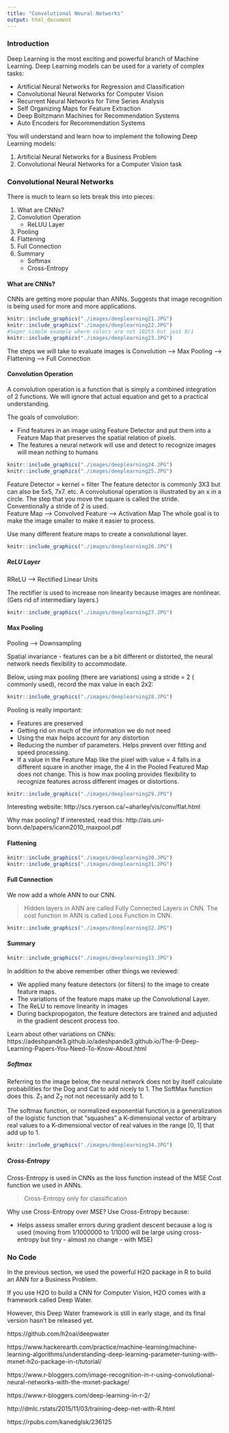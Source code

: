 ---
title: "Convolutional Neural Networks"
output: html_document
---

### Introduction

Deep Learning is the most exciting and powerful branch of Machine Learning. Deep Learning models can be used for a variety of complex tasks:

- Artificial Neural Networks for Regression and Classification
- Convolutional Neural Networks for Computer Vision
- Recurrent Neural Networks for Time Series Analysis
- Self Organizing Maps for Feature Extraction
- Deep Boltzmann Machines for Recommendation Systems
- Auto Encoders for Recommendation Systems

You will understand and learn how to implement the following Deep Learning models:

1. Artificial Neural Networks for a Business Problem
2. Convolutional Neural Networks for a Computer Vision task 

### Convolutional Neural Networks

There is much to learn so lets break this into pieces:

1. What are CNNs?
2. Convolution Operation
     - ReLUU Layer
3. Pooling
4. Flattening
5. Full Connection
6. Summary
     - Softmax
     - Cross-Entropy

#### What are CNNs?

CNNs are getting more popular than ANNs.  Suggests that image recognition is being used for more and more applications.

```{r out.width = "500px", echo=FALSE}
knitr::include_graphics("./images/deeplearning21.JPG")
knitr::include_graphics("./images/deeplearning22.JPG")
#Super simple example where colors are not 10255 but just 0/1
knitr::include_graphics("./images/deeplearning23.JPG")
```

The steps we will take to evaluate images is Convolution --> Max Pooling --> Flattening --> Full Connection

#### Convolution Operation

A convolution operation is a function that is simply a combined integration of 2 functions. We will ignore that actual equation and get to a practical understanding.

The goals of convolution:

- Find features in an image using Feature Detector and put them into a Feature Map that preserves the spatial relation of pixels.
- The features a neural network will use and detect to recognize images will mean nothing to humans

```{r out.width = "500px", echo=FALSE}
knitr::include_graphics("./images/deeplearning24.JPG")
knitr::include_graphics("./images/deeplearning25.JPG")
```

Feature Detector = kernel = filter
The feature detector is commonly 3X3 but can also be 5x5, 7x7. etc.
A convolutional operation is illustrated by an x in a circle.
The step that you move the square is called the stride.  Conventionally a stride of 2 is used.  
Feature Map --> Convolved Feature --> Activation Map
The whole goal is to make the image smaller to make it easier to process.  

Use many different feature maps to create a convolutional layer.

```{r out.width = "500px", echo=FALSE}
knitr::include_graphics("./images/deeplearning26.JPG")
```

##### ReLU Layer

RReLU --> Rectified Linear Units

The rectifier is used to increase non linearity because images are nonlinear.  (Gets rid of intermediary layers.)

```{r out.width = "500px", echo=FALSE}
knitr::include_graphics("./images/deeplearning27.JPG")
```

#### Max Pooling

Pooling --> Downsampling

Spatial invariance - features can be a bit different or distorted, the neural network needs flexibility to accommodate.

Below, using max pooling (there are variations) using a stride = 2 ( commonly used), record the max value in each 2x2:

```{r out.width = "500px", echo=FALSE}
knitr::include_graphics("./images/deeplearning28.JPG")
```

Pooling is really important:

- Features are preserved
- Getting rid on much of the information we do not need
- Using the max helps account for any distortion
- Reducing the number of parameters.  Helps prevent over fitting and speed processing.
- If a value in the Feature Map like the pixel with value = 4 falls in a different square in another image, the 4 in the Pooled Featured Map does not change. This is how max pooling provides flexibility to recognize features across different images or distortions.

```{r out.width = "500px", echo=FALSE}
knitr::include_graphics("./images/deeplearning29.JPG")
```

Interesting website:  http://scs.ryerson.ca/~aharley/vis/conv/flat.html

Why max pooling?  If interested, read this:  http://ais.uni-bonn.de/papers/icann2010_maxpool.pdf

#### Flattening

```{r out.width = "500px", echo=FALSE}
knitr::include_graphics("./images/deeplearning30.JPG")
knitr::include_graphics("./images/deeplearning31.JPG")
```

#### Full Connection

We now add a whole ANN to our CNN.  

> Hidden layers in ANN are called Fully Connected Layers in CNN.  The cost function in ANN is called Loss Function in CNN.

```{r out.width = "500px", echo=FALSE}
knitr::include_graphics("./images/deeplearning32.JPG")
```

#### Summary

```{r out.width = "500px", echo=FALSE}
knitr::include_graphics("./images/deeplearning33.JPG")
```

In addition to the above remember other things we reviewed: 

- We applied many feature detectors (or filters) to the image to create feature maps.
- The variations of the feature maps make up the Convolutional Layer.
- The  ReLU to remove linearity in images
- During backpropogaton, the feature detectors are trained and adjusted in the gradient descent process too.

Learn about other variations on CNNs:  https://adeshpande3.github.io/adeshpande3.github.io/The-9-Deep-Learning-Papers-You-Need-To-Know-About.html

##### Softmax

Referring to the image below, the neural network does not by itself calculate probabilities for the Dog and Cat to add nicely to 1.  The SoftMax function does this.  Z~1~ and Z~2~ not not necessarily add to 1.  

The softmax function, or normalized exponential function,is a generalization of the logistic function that "squashes" a K-dimensional vector of arbitrary real values to a K-dimensional vector of real values in the range [0, 1] that add up to 1. 

```{r out.width = "500px", echo=FALSE}
knitr::include_graphics("./images/deeplearning34.JPG")
```

##### Cross-Entropy

Cross-Entropy is used in CNNs as the loss function instead of the MSE Cost function we used in ANNs.

> Cross-Entropy only for classification

Why use Cross-Entropy over MSE?  Use Cross-Entropy because:

- Helps assess smaller errors during gradient descent because a log is used (moving from 1/1000000 to 1/1000 will be large using cross-entropy but tiny - almost no change - with MSE)

### No Code

In the previous section, we used the powerful H2O package in R to build an ANN for a Business Problem.

If you use H2O to build a CNN for Computer Vision, H2O comes with a framework called Deep Water.

However, this Deep Water framework is still in early stage, and its final version hasn't be released yet. 

https://github.com/h2oai/deepwater

https://www.hackerearth.com/practice/machine-learning/machine-learning-algorithms/understanding-deep-learning-parameter-tuning-with-mxnet-h2o-package-in-r/tutorial/

https://www.r-bloggers.com/image-recognition-in-r-using-convolutional-neural-networks-with-the-mxnet-package/

https://www.r-bloggers.com/deep-learning-in-r-2/

http://dmlc.rstats/2015/11/03/training-deep-net-with-R.html 

https://rpubs.com/kanedglsk/236125

